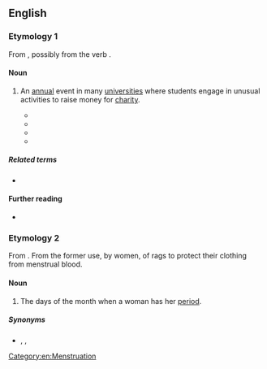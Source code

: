 {{also|rag-week}}
==English==

===Etymology 1===
From {{compound|rag|week|gloss1=university students society run for charitable fundraising|lang=en}}, possibly from the verb {{m|en|rag||tease; torment; banter}}.

====Noun====
{{en-noun}}

# {{lb|en|chiefly|British|and|Irish|student slang}} An [[annual]] event in many [[university|universities]] where students engage in unusual activities to raise money for [[charity]].
#* {{quote-journal|lang=en|date=1949-04|journal=The Texas Outlook|volume=33|number=4|page=4|passage=This week has been the University College '''Rag Week'''. The students are given more or less a free hand all the week.  They organize a series of revels culminating in a grand procession and collection this afternoon.}}
#* {{quote-news|lang=en|date=January 6 1982|author=B.A. Young|work=[[w:The Financial Times|The Financial Times]]section=section 1|page=9|passage=The only acting that looks like anything but '''rag week''' at a bad university is by Billy Hartman as a private detective.}}
#* {{quote-book|lang=en|year=1987|author=Terry Pratchett|title=Mort|page=222|passage=Worse than that, too, during '''Rag Week''' when the drink flowed quickly and the privy seemes too far to stagger.}}
#* {{quote-magazine|lang=en|author=John Thaxter|title=Tower of Bagel|work=The Stage|date=December 19 2002|page=15|passage=In truth the gags seldom rise above the level of an undergraduate '''Rag Week''' but speed, quickchange wigs and sheer chutzpah from Russell Bentley, pretty blonde Marianne Levy, Joel Brookes and Teddy Lawrence give wicked twists to such as 'Richard and Judaism', a Who Wants to be a Millionaire? contestant whose phone-a-friend is his argumentative Jewish mother, a wondering 'Wandering Jew' and a savage Shylock rehearsal scene.}}

=====Related terms=====
* {{l|en|rag day}}

====Further reading====
* {{pedia|Rag (student society)}}

===Etymology 2===
From {{compound|rag|week|gloss1=piece of old cloth|lang=en}}. From the former use, by women, of rags to protect their clothing from menstrual blood.

====Noun====
{{en-noun}}

# {{lb|en|British slang|coarse}} The days of the month when a woman has her [[period]].
#: {{ux|en|I wouldn't bother trying to [[get off with]] her &ndash; it's '''rag week'''.}}

=====Synonyms=====
* {{l|en|menstrual period}}, {{l|en|monthly friend}}, {{l|en|monthly visitor}}

[[Category:en:Menstruation]]